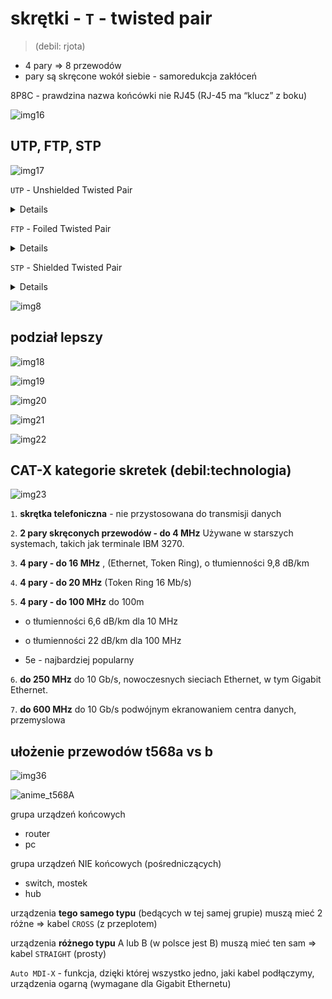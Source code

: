 
# skrętki - `T` - twisted pair

> (debil: rjota)

- 4 pary => 8 przewodów
- pary są skręcone wokół siebie - samoredukcja zakłóceń

8P8C - prawdzina nazwa końcówki nie RJ45 (RJ-45 ma “klucz” z boku)

![img16](/lab1/img/img16.webp)

## UTP, FTP, STP

![img17](/lab1/img/img17.webp)

`UTP` - Unshielded Twisted Pair

<Details>

- najczęściej stosowany typ kabla skręcanego w sieciach.
- polegają na skręcaniu przewodów, aby zminimalizować EMI (zakłócenia elektromagnetyczne) i crosstalk.
- Składają się z par skręconych przewodów miedzianych bez dodatkowego ekranowania.
- Chociaż są tańsze i łatwiejsze w instalacji niż kable STP, są bardziej podatne na zakłócenia i szumy, co czyni je odpowiednimi do mniej wymagających środowisk.
- jest szeroko stosowany w aplikacjach takich jak linie telefoniczne i sieci lokalne (LAN) ze względu na swoją opłacalność.

</Details>

`FTP` - Foiled Twisted Pair

<Details>

mają ekran foliowy pokrywający wszystkie pary wewnątrz kabla, co zapewnia pewien poziom ochrony przed EMI, zachowując jednocześnie prostszą strukturę niż STP.

Każda skręcona para nie jest indywidualnie ekranowana; zamiast tego cały pakiet jest owinięty warstwą folii.

Taki projekt pomaga zredukować zakłócenia i crosstalk, a jednocześnie jest tańszy niż STP. Kable FTP stanowią kompromis między UTP a STP, oferując lepszą wydajność niż UTP bez złożoności i kosztów związanych z STP.

</Details>

`STP` - Shielded Twisted Pair

<Details>

składające się z par skręconych przewodów, które są otoczone materiałem ekranowym, takim jak folia lub plecionka miedziana.

Ekranowanie zapewnia lepszą ochronę przed zakłóceniami elektromagnetycznymi (EMI) oraz redukuje crosstalk (przesłuch) między parami.

Kable STP są zazwyczaj używane w środowiskach o dużym poziomie zakłóceń, ponieważ potrafią utrzymać integralność sygnału na dłuższych odległościach i przy wyższych prędkościach w porównaniu do kabli nieekranowanych.

Są jednak droższe i bardziej skomplikowane w instalacji z powodu dodatkowych wymagań dotyczących ekranowania, które również wymagają odpowiedniego uziemienia dla optymalnej wydajności.

</Details>

![img8](/lab1/img/img8.webp)

## podział lepszy

![img18](/lab1/img/img18.webp)

![img19](/lab1/img/img19.webp)

![img20](/lab1/img/img20.webp)

![img21](/lab1/img/img21.webp)

![img22](/lab1/img/img22.webp)

## CAT-X kategorie skretek (debil:technologia)

![img23](/lab1/img/img23.webp)

`1`. **skrętka telefoniczna** - nie przystosowana do transmisji danych

`2`. **2 pary skręconych przewodów - do 4 MHz** Używane w starszych systemach, takich jak terminale IBM 3270.

`3`. **4 pary - do 16 MHz** , (Ethernet, Token Ring), o tłumienności 9,8 dB/km

`4`. **4 pary - do 20 MHz** (Token Ring 16 Mb/s)

`5`. **4 pary - do 100 MHz** do 100m

- o tłumienności 6,6 dB/km dla 10 MHz
- o tłumienności 22 dB/km dla 100 MHz

- 5e - najbardziej popularny

`6`. **do 250 MHz** do 10 Gb/s, nowoczesnych sieciach Ethernet, w tym Gigabit Ethernet.

`7`. **do 600 MHz** do 10 Gb/s podwójnym ekranowaniem centra danych, przemyslowa

## ułożenie przewodów t568a vs b

![img36](/lab1/img/img36.webp)

![anime_t568A](/lab1/img/anime_t568A.webp)

grupa urządzeń końcowych

- router
- pc

grupa urządzeń NIE końcowych (pośredniczących)

- switch, mostek
- hub

urządzenia **tego samego typu** (bedących w tej samej grupie) muszą mieć 2 różne => kabel `CROSS` (z przeplotem)

urządzenia **różnego typu** A lub B (w polsce jest B) muszą mieć ten sam => kabel `STRAIGHT` (prosty)

`Auto MDI-X` - funkcja, dzięki której wszystko jedno, jaki kabel podłączymy, urządzenia
ogarną (wymagane dla Gigabit Ethernetu)

